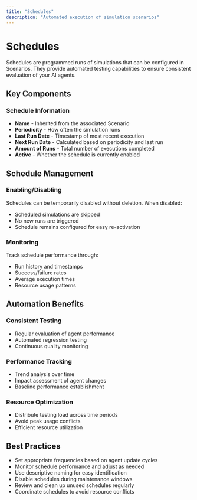 ```yaml
---
title: "Schedules"
description: "Automated execution of simulation scenarios"
---
```


# Schedules

Schedules are programmed runs of simulations that can be configured in Scenarios. They provide automated testing capabilities to ensure consistent evaluation of your AI agents.

## Key Components

### Schedule Information
- **Name** - Inherited from the associated Scenario
- **Periodicity** - How often the simulation runs
- **Last Run Date** - Timestamp of most recent execution
- **Next Run Date** - Calculated based on periodicity and last run
- **Amount of Runs** - Total number of executions completed
- **Active** - Whether the schedule is currently enabled

## Schedule Management

### Enabling/Disabling
Schedules can be temporarily disabled without deletion. When disabled:
- Scheduled simulations are skipped
- No new runs are triggered
- Schedule remains configured for easy re-activation

### Monitoring
Track schedule performance through:
- Run history and timestamps
- Success/failure rates
- Average execution times
- Resource usage patterns

## Automation Benefits

### Consistent Testing
- Regular evaluation of agent performance
- Automated regression testing
- Continuous quality monitoring

### Performance Tracking
- Trend analysis over time
- Impact assessment of agent changes
- Baseline performance establishment

### Resource Optimization
- Distribute testing load across time periods
- Avoid peak usage conflicts
- Efficient resource utilization

## Best Practices

- Set appropriate frequencies based on agent update cycles
- Monitor schedule performance and adjust as needed
- Use descriptive naming for easy identification
- Disable schedules during maintenance windows
- Review and clean up unused schedules regularly
- Coordinate schedules to avoid resource conflicts